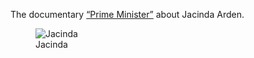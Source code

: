 The documentary ["Prime Minister"](https://youtu.be/brEFCizM9ws?si=-2r0Z4ctPsoMMdRR) about Jacinda Arden. 

![Jacinda](../images/jacinda.png)